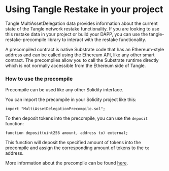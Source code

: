 # Using Tangle Restake in your project

Tangle MultiAssetDelegation data provides information about the current state of the Tangle network restake functionality.
If you are looking to use this restake data in your project or build your DAPP, you can use the tangle-restake-precompile library to interact with the restake functionality.

A precompiled contract is native Substrate code that has an Ethereum-style address and can be called using the Ethereum API, like any other smart contract.
The precompiles allow you to call the Substrate runtime directly which is not normally accessible from the Ethereum side of Tangle.

### How to use the precompile

Precompile can be used like any other Solidity interface.

You can import the precompile in your Solidity project like this:

```solidity
import "MultiAssetDelegationPrecompile.sol";
```

To then deposit tokens into the precompile, you can use the `deposit` function:

```solidity
function deposit(uint256 amount, address to) external;
```

This function will deposit the specified amount of tokens into the precompile and assign the corresponding amount of tokens to the `to` address.

More information about the precompile can be found [here](./restake_precompile.mdx).
